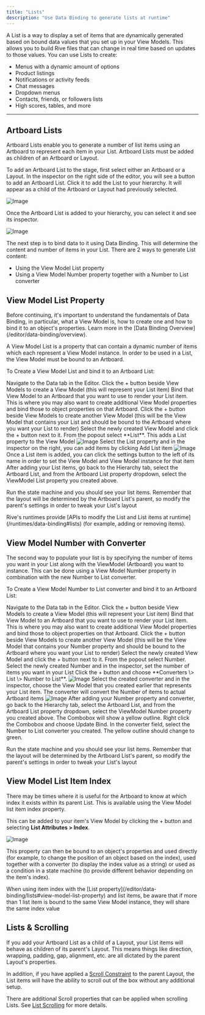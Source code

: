 ```yaml
---
title: "Lists"
description: "Use Data Binding to generate lists at runtime"
---
```


A List is a way to display a set of items that are dynamically generated based on bound data values that you set up in your View Models. This allows you to build Rive files that can change in real time based on updates to those values. You can use Lists to create:

- Menus with a dynamic amount of options
- Product listings
- Notifications or activity feeds
- Chat messages
- Dropdown menus
- Contacts, friends, or followers lists
- High scores, tables, and more

---

## Artboard Lists

Artboard Lists enable you to generate a number of list items using an Artboard to represent each item in your List. Artboard Lists must be added as children of an Artboard or Layout.

To add an Artboard List to the stage, first select either an Artboard or a Layout. In the inspector on the right side of the editor, you will see a button to add an Artboard List. Click it to add the List to your hierarchy. It will appear as a child of the Artboard or Layout had previously selected.

![Image](/images/editor/add-artboard-list.png)

Once the Artboard List is added to your hierarchy, you can select it and see its inspector.

![Image](/images/editor/artboard-list-property.png)

The next step is to bind data to it using Data Binding. This will determine the content and number of items in your List. There are 2 ways to generate List content:

- Using the View Model List property
- Using a View Model Number property together with a Number to List converter

## View Model List Property

<Note>
  Before continuing, it's important to understand the fundamentals of Data Binding, in particular, what a View Model is, how to create one and how to bind it to an object's properties. Learn more in the [Data Binding Overview](/editor/data-binding/overview).
</Note>

A View Model List is a property that can contain a dynamic number of items which each represent a View Model instance. In order to be used in a List, the View Model must be bound to an Artboard.

To Create a View Model List and bind it to an Artboard List:

<Steps>
  <Step title="Create a List Item View Model">
    Navigate to the Data tab in the Editor. Click the + button beside View Models to create a View Model (this will represent your List item)
  </Step>
  <Step title="Bind the List Item View Model to your Item Artboard">
    Bind that View Model to an Artboard that you want to use to render your List item. This is where you may also want to create additional View Model properties and bind those to object properties on that Artboard.
  </Step>
  <Step title="Create your Main View Model">
    Click the + button beside View Models to create another View Model (this will be the View Model that contains your List and should be bound to the Artboard where you want your List to render)
  </Step>
  <Step title="Add a List property">
    Select the newly created View Model and click the + button next to it. From the popout select **List**. This adds a List property to the View Model <img src="/images/editor/list-property.png" alt="Image" />
  </Step>
  <Step title="Add List Items">
    Select the List property and in the inspector on the right, you can add items by clicking Add List item <img src="/images/editor/list-items.png" alt="Image" /> Once a List item is added, you can click the settings button to the left of its name in order to set the View Model and View Model instance for that item
  </Step>
  <Step title="Bind the List property to your Artboard List">
    After adding your List items, go back to the Hierarchy tab, select the Artboard List, and from the Artboard List property dropdown, select the ViewModel List property you created above.
  </Step>
</Steps>

Run the state machine and you should see your list items. Remember that the layout will be determined by the Artboard List's parent, so modify the parent's settings in order to tweak your List's layout

<Note>
  Rive's runtimes provide [APIs to modify the List and List items at runtime](/runtimes/data-binding#lists) (for example, adding or removing items).
</Note>

## View Model Number with Converter

The second way to populate your list is by specifying the number of items you want in your List along with the ViewModel (Artboard) you want to instance. This can be done using a View Model Number property in combination with the new Number to List converter.

To Create a View Model Number to List converter and bind it to an Artboard List:

<Steps>
  <Step title="Create a List Item View Model">
    Navigate to the Data tab in the Editor. Click the + button beside View Models to create a View Model (this will represent your List item)
  </Step>
  <Step title="Bind the List Item View Model to your Item Artboard">
    Bind that View Model to an Artboard that you want to use to render your List item. This is where you may also want to create additional View Model properties and bind those to object properties on that Artboard.
  </Step>
  <Step title="Create your Main View Model">
    Click the + button beside View Models to create another View Model (this will be the View Model that contains your Number property and should be bound to the Artboard where you want your List to render)
  </Step>
  <Step title="Add a Number property">
    Select the newly created View Model and click the + button next to it. From the popout select Number. Select the newly created Number and in the inspector, set the number of items you want in your List
  </Step>
  <Step title="Add a Number to List converter">
    Click the + button and choose **Converters \> List \> Number to List**. <img src="/images/editor/number-to-list.png" alt="Image" />
  </Step>
  <Step title="Set the View Model to use in the converter">
    Select the created converter and in the inspector, choose the View Model that you created earlier that represents your List item. The converter will convert the Number of items to actual Artboard items <img src="/images/editor/number-to-list-property.png" alt="Image" />
  </Step>
  <Step title="Bind the Number property and converter to your Artboard List">
    After adding your Number property and converter, go back to the Hierarchy tab, select the Artboard List, and from the Artboard List property dropdown, select the ViewModel Number property you created above. The Combobox will show a yellow outline. Right click the Combobox and choose Update Bind. In the converter field, select the Number to List converter you created. The yellow outline should change to green.
  </Step>
</Steps>

Run the state machine and you should see your list items. Remember that the layout will be determined by the Artboard List's parent, so modify the parent's settings in order to tweak your List's layout

## View Model List Item Index

There may be times where it is useful for the Artboard to know at which index it exists within its parent List. This is available using the View Model list item index property.

<YouTube id="CHXIOKQOq6Y" />

This can be added to your item's View Model by clicking the + button and selecting **List Attributes \> Index**.

![Image](/images/editor/list-index.png)

This property can then be bound to an object's properties and used directly (for example, to change the position of an object based on the index), used together with a converter (to display the index value as a string) or used as a condition in a state machine (to provide different behavior depending on the item's index).

<Info>
  When using item index with the [List property](/editor/data-binding/lists#view-model-list-property) and list items, be aware that if more than 1 list item is bound to the same View Model instance, they will share the same index value
</Info>

## Lists & Scrolling

If you add your Artboard List as a child of a Layout, your List items will behave as children of its parent's Layout. This means things like direction, wrapping, padding, gap, alignment, etc. are all dictated by the parent Layout's properties.

In addition, if you have applied a [Scroll Constraint](/editor/layouts/scrolling) to the parent Layout, the List items will have the ability to scroll out of the box without any additional setup.

There are additional Scroll properties that can be applied when scrolling Lists. See [List Scrolling](/editor/layouts/scrolling#list-scrolling) for more details.